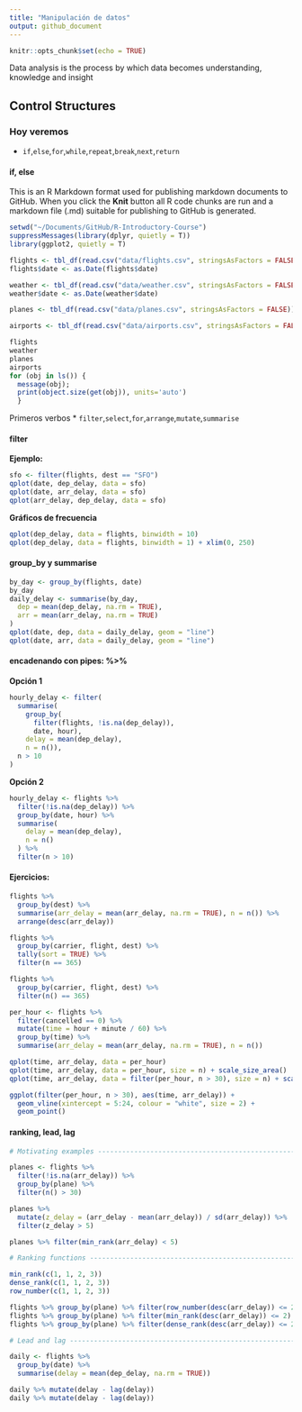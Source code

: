 ```yaml
---
title: "Manipulación de datos"
output: github_document
---
```


```r
knitr::opts_chunk$set(echo = TRUE)
```

Data analysis is the process by which data becomes understanding, knowledge and insight

## Control Structures

### Hoy veremos

* `if`,`else`,`for`,`while`,`repeat`,`break`,`next`,`return`

#### if, else

This is an R Markdown format used for publishing markdown documents to GitHub. When you click the **Knit** button all R code chunks are run and a markdown file (.md) suitable for publishing to GitHub is generated.


```r

setwd("~/Documents/GitHub/R-Introductory-Course")
suppressMessages(library(dplyr, quietly = T))
library(ggplot2, quietly = T)

flights <- tbl_df(read.csv("data/flights.csv", stringsAsFactors = FALSE))
flights$date <- as.Date(flights$date)

weather <- tbl_df(read.csv("data/weather.csv", stringsAsFactors = FALSE))
weather$date <- as.Date(weather$date)

planes <- tbl_df(read.csv("data/planes.csv", stringsAsFactors = FALSE))

airports <- tbl_df(read.csv("data/airports.csv", stringsAsFactors = FALSE))

flights
weather
planes
airports
for (obj in ls()) { 
  message(obj); 
  print(object.size(get(obj)), units='auto')
  }
```
Primeros verbos
* `filter`,`select`,`for`,`arrange`,`mutate`,`summarise`

#### filter

**Ejemplo:**
```r
sfo <- filter(flights, dest == "SFO")
qplot(date, dep_delay, data = sfo)
qplot(date, arr_delay, data = sfo)
qplot(arr_delay, dep_delay, data = sfo)
```
**Gráficos de frecuencia**
```r
qplot(dep_delay, data = flights, binwidth = 10)
qplot(dep_delay, data = flights, binwidth = 1) + xlim(0, 250)
```

#### group_by y summarise

```r
by_day <- group_by(flights, date)
by_day
daily_delay <- summarise(by_day, 
  dep = mean(dep_delay, na.rm = TRUE),
  arr = mean(arr_delay, na.rm = TRUE)
)
qplot(date, dep, data = daily_delay, geom = "line")
qplot(date, arr, data = daily_delay, geom = "line")
```

#### encadenando con pipes: %>% 

**Opción 1**
```r
hourly_delay <- filter(
  summarise(
    group_by(
      filter(flights, !is.na(dep_delay)), 
      date, hour), 
    delay = mean(dep_delay), 
    n = n()), 
  n > 10
)
```

**Opción 2**
```r
hourly_delay <- flights %>% 
  filter(!is.na(dep_delay)) %>%
  group_by(date, hour) %>%
  summarise(
    delay = mean(dep_delay),
    n = n()
  ) %>% 
  filter(n > 10)
```




#### Ejercicios:
```r
flights %>%
  group_by(dest) %>%
  summarise(arr_delay = mean(arr_delay, na.rm = TRUE), n = n()) %>%
  arrange(desc(arr_delay))

flights %>% 
  group_by(carrier, flight, dest) %>% 
  tally(sort = TRUE) %>%
  filter(n == 365)

flights %>% 
  group_by(carrier, flight, dest) %>% 
  filter(n() == 365)

per_hour <- flights %>%
  filter(cancelled == 0) %>%
  mutate(time = hour + minute / 60) %>%
  group_by(time) %>%
  summarise(arr_delay = mean(arr_delay, na.rm = TRUE), n = n())

qplot(time, arr_delay, data = per_hour)
qplot(time, arr_delay, data = per_hour, size = n) + scale_size_area()
qplot(time, arr_delay, data = filter(per_hour, n > 30), size = n) + scale_size_area()

ggplot(filter(per_hour, n > 30), aes(time, arr_delay)) + 
  geom_vline(xintercept = 5:24, colour = "white", size = 2) +
  geom_point()
```

#### ranking, lead, lag

```r


# Motivating examples ----------------------------------------------------------

planes <- flights %>%
  filter(!is.na(arr_delay)) %>%
  group_by(plane) %>%
  filter(n() > 30)

planes %>%
  mutate(z_delay = (arr_delay - mean(arr_delay)) / sd(arr_delay)) %>%
  filter(z_delay > 5)

planes %>% filter(min_rank(arr_delay) < 5)

# Ranking functions ------------------------------------------------------------

min_rank(c(1, 1, 2, 3))
dense_rank(c(1, 1, 2, 3))
row_number(c(1, 1, 2, 3))

flights %>% group_by(plane) %>% filter(row_number(desc(arr_delay)) <= 2)
flights %>% group_by(plane) %>% filter(min_rank(desc(arr_delay)) <= 2)
flights %>% group_by(plane) %>% filter(dense_rank(desc(arr_delay)) <= 2)

# Lead and lag -----------------------------------------------------------------

daily <- flights %>% 
  group_by(date) %>% 
  summarise(delay = mean(dep_delay, na.rm = TRUE))

daily %>% mutate(delay - lag(delay))
daily %>% mutate(delay - lag(delay))

```


